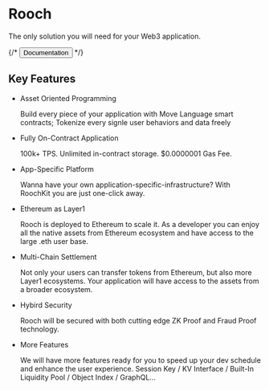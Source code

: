 # Rooch

The only solution you will need for your Web3 application.

{/* <button>Documentation</button> */}

## Key Features

- Asset Oriented Programming

  Build every piece of your application with Move Language smart contracts; Tokenize every signle user behaviors and data freely

- Fully On-Contract Application

  100k+ TPS. Unlimited in-contract storage. $0.0000001 Gas Fee.

- App-Specific Platform

  Wanna have your own application-specific-infrastructure? With RoochKit you are just one-click away.

- Ethereum as Layer1

  Rooch is deployed to Ethereum to scale it. As a developer you can enjoy all the native assets from Ethereum ecosystem and have access to the large .eth user base.

- Multi-Chain Settlement

  Not only your users can transfer tokens from Ethereum, but also more Layer1 ecosystems. Your application will have access to the assets from a broader ecosystem.

- Hybird Security

  Rooch will be secured with both cutting edge ZK Proof and Fraud Proof technology.

- More Features

  We will have more features ready for you to speed up your dev schedule and enhance the user experience. Session Key / KV Interface / Built-In Liquidity Pool / Object Index / GraphQL…
